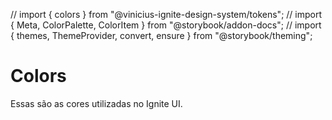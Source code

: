 
// import { colors } from "@vinicius-ignite-design-system/tokens";
// import { Meta, ColorPalette, ColorItem } from "@storybook/addon-docs";
// import { themes, ThemeProvider, convert, ensure } from "@storybook/theming";


<Meta title="Tokens/Colors" />

# Colors

Essas são as cores utilizadas no Ignite UI.

<ColorsGrid />
